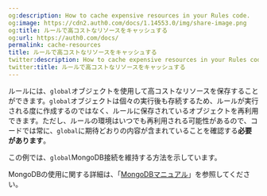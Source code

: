 ```yaml
---
og:description: How to cache expensive resources in your Rules code.
og:image: https://cdn2.auth0.com/docs/1.14553.0/img/share-image.png
og:title: ルールで高コストなリソースをキャッシュする
og:url: https://auth0.com/docs/
permalink: cache-resources
title: ルールで高コストなリソースをキャッシュする
twitter:description: How to cache expensive resources in your Rules code.
twitter:title: ルールで高コストなリソースをキャッシュする
---
```




ルールには、`global`オブジェクトを使用して高コストなリソースを保存することができます。`global`オブジェクトは個々の実行後も存続するため、ルールが実行される度に作成するのではなく、ルールに保存されているオブジェクトを再利用できます。ただし、ルールの環境はいつでも再利用される可能性があるので、コードでは常に、`global`に期待どおりの内容が含まれていることを確認する**必要があります**。

この例では、`global`MongoDB接続を維持する方法を示しています。



MongoDBの使用に関する詳細は、「[MongoDBマニュアル](https://docs.mongodb.com/manual/)」を参照してください。